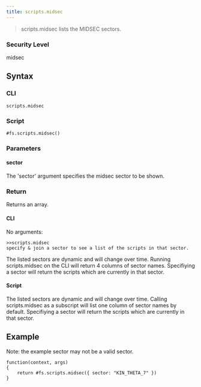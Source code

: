 ```yaml
---
title: scripts.midsec
---
```


> scripts.midsec lists the MIDSEC sectors.

### Security Level

midsec

## Syntax

### CLI

```
scripts.midsec
```

### Script

```
#fs.scripts.midsec()
```

### Parameters

#### sector

The 'sector' argument specifies the midsec sector to be shown.

### Return

Returns an array.

#### CLI

No arguments:

```
>>scripts.midsec
specify & join a sector to see a list of the scripts in that sector.
```

The listed sectors are dynamic and will change over time. Running scripts.midsec on the CLI will return 4 columns of sector names. Specifiying a sector will return the scripts which are currently in that sector.

#### Script

The listed sectors are dynamic and will change over time. Calling scripts.midsec as a subscript will list one column of sector names by default. Specifiying a sector will return the scripts which are currently in that sector.

## Example

Note: the example sector may not be a valid sector.

```
function(context, args)
{
	return #fs.scripts.midsec({ sector: "KIN_THETA_7" })
}
```
